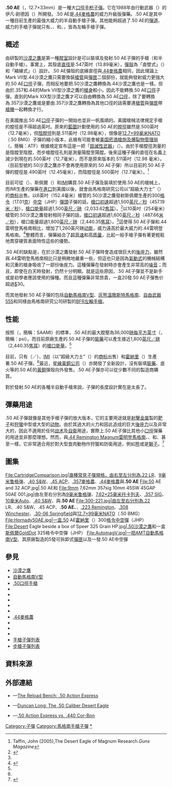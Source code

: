 {{NoteTA
|G1=Military
|G2=長度單位
|G3=Firearms
}}
{{Infobox Firearm Cartridge
|name= {{Lang|en|.50 AE<br />.50 Action Express}}
|image= File:50 AE.JPG
|image_size = 300px
|caption='''.50 Action Express'''子彈
|origin= {{flagcountry|United States}}
|type= [[手枪|手枪]]
<!-- Service history -->
|service= 
|used_by= 
|wars=
<!-- Production history -->
|designer= <div class="NavFrame collapsed" style="color: black; background-color: #FFFFFF; margin: 0 auto; padding: 0 10px; text-align: left;"><div class="NavHead" style="background-color: #FFFFFF; margin: 0 auto; padding: 0 10px; font-weight:normal;"></div><div class="NavContent" style="background-color: #FFFFFF; margin: 0 auto; padding: 0 10px;">
* 伊凡·尉德因（Evan Whildin）
* 行動武器（Action Arms）
</div>
</div>
|design_date= 1988年
|manufacturer= 
|production_date= 1988年—
|number=
|variants= 
<!-- Specifications -->
|is_SI_specs= 
|parent= 
|case_type= 縮緣式底緣，直筒
|bullet= .500
|neck= .540
|shoulder= 
|base= .547
|rim_dia= .514
|rim_thick= .060
|case_length= 1.285
|length= 1.610
|rifling= 
|primer= 大型手槍
|max_pressure= 
|max_cup=
<!-- Ballistic performance -->
|is_SI_ballistics=no
|bwunit=grains
<!-- Ballistic data, load 1 -->
|bw1= 300
|btype1= 圓頭彈
|vel1= 1475
|en1= 1449
<!-- Ballistic data, load 2 -->
|bw2= 300
|btype2= [[中空彈|中空彈]]（JHP）
|vel2= 1550
|en2= 1600
<!-- Ballistic data, load 3 -->
|bw3= 325
|btype3= [[中空彈|中空彈]]（JHP）
|vel3= 1450
|en3= 1517
<!-- Ballistic data, load 4 -->
|bw4= 
|btype4= 
|vel4= 
|en4= 
<!-- Ballistic data, load 5 -->
|bw5=
|btype5=
|vel5=
|en5=
<!-- Ballistics data source -->
|test_barrel_length= 6 英吋（152.4 毫米）
|balsrc= -{}-
* 精確火藥（{{Lang-en|Accurate Powder}}）<ref name="accurate">{{Cite web |url=http://www.accuratepowder.com/data/PerCaliber2Guide/Handgun/Standarddata/50Cal(12.7mm)/50%20AE%20page%20152.pdf |title=.50 AE loading data at Accurate Powder |accessdate=2010-02-03 |archive-date=2007-09-28 |archive-url=https://web.archive.org/web/20070928011807/http://www.accuratepowder.com/data/PerCaliber2Guide/Handgun/Standarddata/50Cal%2812.7mm%29/50%20AE%20page%20152.pdf |dead-url=no }}</ref>
* 斯佩爾（{{Lang-en|Speer}}）<ref name="speer">{{Cite web |url=http://www.speer-bullets.com/pdf/ReloadingSupplementalDATA/50AE_300.pdf |title=50 Action Express with 300 grain Gold Dot® HP |accessdate=2010-02-03 |archive-date=2011-07-16 |archive-url=https://web.archive.org/web/20110716115017/http://www.speer-bullets.com/pdf/ReloadingSupplementalDATA/50AE_300.pdf |dead-url=yes }}</ref>
}}

'''.50 AE'''（{{Lang-en|.50 Action Express}}，12.7×33mm）是一種大[[口徑|口徑]][[手枪|手枪]][[子彈|子彈]]。它在1988年由行動武器（{{Lang-en|Action Arms}}）的伊凡·尉德因（{{Lang-en|Evan Whildin}}）所開發。.50 AE是[[.44麥格農|.44麥格農]]的威力升級版彈藥。.50 AE是其中一種目前生產的最強大威力的半自動手槍子彈。其他能夠超過了.50 AE的[[弹道学|彈道]]、威力的手槍子彈就只有{{Link-en|.454蠻牛子彈|.454 Casull|.454 Casull蠻牛}}、{{Link-en|.460史密斯威森麥格農|.460 S&W Magnum|.460 S&W Magnum史密斯威森馬格南}}、{{Link-en|.475懷爾德麥格農|.475 Wildey Magnum|.475 Wildey Magnum懷爾德馬格南}}和{{Link-en|.480魯格子彈|480 Ruger|.480 Ruger魯格}}、{{Link-en|.500史密斯威森麥格農|.500 S&W Magnum|.500 S&W Magnum史密斯威森馬格南}}，皆為左輪手槍子彈。

== 概述 ==
由{{Link-en|馬格南研究公司|Magnum Research}}研製的[[沙漠之鷹手槍|沙漠之鷹]]是第一種[[膛室|膛室]]設計是可以裝填及發射.50 AE子彈的手槍（和半自動手槍）。事實上，其殼底[[直径|直径]]是.547英吋（13.89毫米），[[子彈#彈殼（Case）|彈殼]]為「直壁式」（{{Lang-en|Straight wall}}）和「縮緣式」（{{Lang-en|Rebated}}）設計。.50 AE彈殼的底緣直徑與[[.44麥格農|.44麥格農]]相同，因此理論上Mark VII型.44沙漠之鷹只需要換裝[[槍管|槍管]]與[[彈匣|彈匣]]二個部份，就能夠發射威力更強大的.50 AE[[口徑|口徑]]子彈，而相反地要把.50沙漠之鷹轉換為.44沙漠之鷹也是一樣。但由於.357和.44的Mark VII型沙漠之鷹的[[槍身|槍身]]較小，因此不能轉換.50 AE[[口徑|口徑]]子彈。直到的Mark XIX型沙漠之鷹才可以自由轉換為.50 AE[[口徑|口徑]]，除了要轉換為.357沙漠之鷹或是要由.357沙漠之鷹轉換為其他口徑的話需要連[[槍管|槍管]]與[[彈匣|彈匣]]帶[[槍機|槍機]]一起轉換才行。

在美國推出.50 AE[[口徑|口徑]]子彈的一開始也並非一帆風順的。美國槍械法律規定手槍的膛徑是不得超過{{frac|1|2}}英吋。原來的[[藍圖|藍圖]]計劃使用的.50 AE的[[膛徑|膛徑]]雖然是.500英吋（12.7毫米），但[[陰膛徑|陰膛徑]]則是.511英吋（12.98毫米），很像是[[12.7×99mm_NATO|12.7×99毫米NATO]]（.50 BMG）子彈的縮小版本，此槍有可能會被[[美国|美国]][[美國菸酒槍炮及爆裂物管理局|菸酒槍炮及爆裂物管理局]]（{{Lang-en|Bureau of Alcohol, Tobacco, Firearms and Explosives}}，簡稱：ATF）根據規定宣布這是一把「[[毀滅性武器|毀滅性武器]]」（{{Lang-en|Destructive device}}）。由於手槍膛徑測量的是陰膛至陰膛，而步槍膛徑孔則是測量陽膛至陽膛。後來這種子彈的直徑在名義上減少到現在的.500英吋（12.7毫米），而不是原來版本的.511英吋（12.98 毫米）。（目前型號的.50沙漠之鷹亦不會再使用原來的.50 AE子彈）所以目前的.50 AE子彈的膛徑是.490英吋（12.45毫米），而陰膛徑是.500英吋（12.7毫米）。<ref name ="Taffin">Taffin, John (2005),The Desert Eagle of Magnum Research.''Guns Magazine''</ref>

目前可從{{Link-en|CCI彈藥|CCI (ammunition)}}（{{Lang-en|Cascade Cartridge Inc. Ammunition}}）、斯佩爾（{{Lang-en|Speer}}）和[[以色列軍事工業|IMI]]購買.50 AE子彈及裝填於使用.50 AE的槍械上，而IMI生產的彈藥在[[進口|進口]]到美國以後，就會由馬格南研究公司以“超級大力士”（{{Lang-en|Samson Ultra}}）的[[商标|商标]]出售。以6英吋（152.4毫米）槍管的.50沙漠之鷹發射斯佩爾生產的300[[格令|格令]]（17.01[[克|克]]）[[中空彈|中空]]（JHP）[[彈頭|彈頭]]子彈的話，[[槍口初速|槍口初速]]超過1,500[[英尺每秒|英尺／秒]]（457.19[[米每秒|米／秒]]），[[槍口能量|槍口能量]]超過1,500[[英尺每磅|英尺／磅]]（2,033.62[[焦耳|焦耳]]）。<ref name="MR50specs01">{{cite web |url=http://www.magnumresearch.com/Expand.asp?ProductCode=DEP50JHP300B |title=存档副本 |accessdate=2010-12-15 |deadurl=yes |archiveurl=https://web.archive.org/web/20101217182534/http://magnumresearch.com/Expand.asp?ProductCode=DEP50JHP300B |archivedate=2010-12-17 }}</ref>以10英吋（254毫米）槍管的.50沙漠之鷹發射相同子彈的話，[[槍口初速|槍口初速]]超過1,600[[英尺每秒|英尺／秒]]（487.66[[米每秒|米／秒]]），槍口能量超過1,800[[英尺每磅|英尺／磅]]（2,440.35[[焦耳|焦耳]]）。<ref name="MR50specs01"/>這使得.50 AE子彈和.44雷明登馬格南相比，增加了1,260英尺磅[[动能|动能]]，威力遠高於最大威力的.44雷明登馬格南。<ref>{{Cite web |url=http://www.duncanlong.com/science-fiction-fantasy-short-stories/50ae.htm |title=The .50 Caliber Desert Eagle |accessdate=2010-02-03 |archive-date=2010-01-27 |archive-url=https://web.archive.org/web/20100127165048/http://duncanlong.com/science-fiction-fantasy-short-stories/50ae.htm |dead-url=no }}</ref>整體而言，彈藥結合了[[超音速|超音速]]和高[[质量|质量]]，比起一般手槍子彈有著更輕鬆地貫穿硬質表面特性這些的優勢。

.50 AE的缺點是，在於沙漠之鷹發射.50 AE子彈時會造成很巨大的[[後座力|後座力]]，雖然與.44雷明登馬格南相比只是稍微地嚴重一些，但這也只是因為[[氣動式_(槍械)|氣動式]]的機械結構和沉重的槍身吸收了一部份後座力。這種彈藥在發射時亦會產生非常高的[[噪声|噪音]]；而且，即使在白天時發射，{{Link-en|槍口焰|Muzzle flash}}仍然十分明顯。就是這些原因，.50 AE子彈並不是新手或是初學者應該使用的彈種。而且這種彈藥非常昂貴，一盒20發.50 AE子彈售价超過[[美元|$]]30。

而其他發射.50 AE子彈的包括[[自動馬格南V型半自動手槍|自動馬格南V型]]、[[灰熊溫徹斯特馬格南半自動手槍|灰熊溫徹斯特馬格南]]、[[自由武器555手槍|自由武器555]]和同樣由馬格南研究公司研製的[[BFR左輪手槍|BFR左輪手槍]]。

== 性能 ==
按照{{Link-en|運動武器及彈藥製造商協會|Sporting Arms and Ammunition Manufacturers' Institute}}（{{Lang-en|Sporting Arms and Ammunition Manufacturers' Institute}}，簡稱：SAAMI）的標準，.50 AE的最大膛壓為36,000[[磅每平方英寸|磅每平方英寸]]（{{Lang-en|Pounds per square inch}}，簡稱：psi）。而目前原廠生產的.50 AE子彈的[[裝藥|裝藥]]可以產生接近1,800[[英尺每磅|英尺／磅]]（2,440.35[[焦耳|焦耳]]）的[[槍口能量|槍口能量]]。<ref name="MR50specs01"/>

目前，只有{{Link-en|CCI (彈藥商)|CCI (ammunition)|CCI／斯佩爾}}（{{Lang-en|Cascade Cartridge Inc.}}／{{Lang|en|Speer}}）、[[以色列軍事工業|IMI]]（以“超級大力士”（{{Lang-en|Samson Ultra}}）的[[商标|商标]]出售）和[[霍納迪製造公司|霍納里]]（{{Lang-en|Hornady}}）生產著.50 AE子彈。<ref name ="Taffin"/>最近，[[星線黃銅公司|星線黃銅公司]]（{{Lang-en|Starline Brass}}）亦開發了全新設計，沒有裝填[[無煙火藥|裝藥]]、底火等的.50 AE的[[黃銅|黃銅]]彈殼向外發售。.50 AE子彈亦可以從少數不同的製造商購買。

對於發射.50 AE的各種半自動手槍來說，{{Link-en|.500史密斯威森麥格農|.500 S&W Magnum|.500 S&W Magnum史密斯威森馬格南}}子彈的長度設計實在是太長了。

== 彈藥用途 ==
.50 AE子彈就像是其他手槍子彈的放大版本，它的主要用途就是[[射擊|射擊]][[金属|金属]]製的[[靶子|靶子]]和[[狩獵|狩獵]]中型或大型的[[动物|动物]]。由於其過大的火力和因此造成的巨大[[後座力|後座力]]以及非常大的{{Link-en|槍口焰|Muzzle flash}}，因此不適用於任何[[战术|战术]]及[[正当防卫|自衛]]用途，實際上.50 AE子彈比其他小[[口徑|口徑]]彈藥的用途並非那麼理想。然而，與[[.44麥格農|.44 Remington Magnum雷明登馬格南]]、{{Link-en|.454蠻牛子彈|.454 Casull|.454 Casull蠻牛}}、{{Link-en|.475懷爾德麥格農|.475 Wildey Magnum|.475 Wildey Magnum懷爾德馬格南}}和{{Link-en|.480魯格子彈|480 Ruger|.480 Ruger魯格}}、{{Link-en|.460史密斯威森麥格農|.460 S&W Magnum|.460 S&W Magnum史密斯威森馬格南}}甚至{{Link-en|.500史密斯威森麥格農|.500 S&W Magnum|.500 S&W Magnum史密斯威森馬格南}}一樣，它非常適合用於對大型食肉動物作狩獵和防衛用途，例如[[熊科|熊]]或是[[狮|獅子]]。<ref>{{cite book|last=Ordorica|first=Ray|title=Handuns /97|url=https://archive.org/details/handguns979thed00rayo|year=1996|publisher=DBI Books|isbn=978-0873491846|page=[https://archive.org/details/handguns979thed00rayo/page/179 179]|quote=...in brown bear country, a 500 Linebaugh or 50 AE on the hip is a better prescription for potential maladies than anything smaller.}}</ref>

== 圖集 ==
<gallery perrow="5">
File:CartridgeComparison.jpg|幾種常見子彈規格，由右至左分別為[[.22_LR|.22 LR]]、[[9×19mm魯格彈|9毫米鲁格弹]]、[[.40_S&W|.40 S&W]]、[[.45_ACP|.45 ACP]]、[[.357麥格農|.357麥格農]]、[[.44麥格農|.44麥格農]]與'''.50 AE'''
File:50 AE and 32 ACP.jpg|.50 AE和{{Link-en|.32 ACP|.32 ACP}}
File:9mm 7,62mm 357sig 10mm 45SW 45GAP 50AE 001.jpg|由左至右分別為[[9×19mm魯格彈|9毫米鲁格弹]]、[[7.62×25mm托卡列夫手槍彈|7.62×25毫米托卡列夫]]、[[.357_SIG|.357 SIG]]、[[10毫米Auto|10毫米Auto]]、[[.40_S&W|.40 S&W]]、{{Link-en|.45 GAP|.45 GAP}}與'''.50 AE'''
File:300-221.jpg|由左至右分別為.22 LR、.40 S&W、.45 ACP、'''.50 AE'''、{{Link-en|.300 Whisper|.300 Whisper}}、[[.223_Remington|.223 Remington]]、[[.308_Winchester|.308 Winchester]]、[[.30-06春田步槍彈|.30-06 Springfield]]與[[12.7×99mm_NATO|12.7×99毫米NATO]]（.50 BMG）
File:Hornady50AE.jpg|一盒.50 AE[[霍納里|霍納里]]（{{Lang-en|Hornady}}）300[[格令|格令]][[中空彈|中空彈]]（JHP）
File:Desert Eagle beside a box of Speer 325 Grain HP.jpg|[[沙漠之鷹手槍|.50沙漠之鷹]]和一盒[[斯佩爾|斯佩爾]]GoldDot 325格令中空彈（JHP）
File:AutomagV.jpg|一把AMT[[自動馬格南V型半自動手槍|自動馬格南V型]]、其原廠製造的5發可拆卸式[[彈匣|彈匣]]以及一發.50 AE中空彈
</gallery>

== 參見 ==
{{Commons and category|.50 AE|.50 AE|.50 AE}}
* [[沙漠之鷹手槍|沙漠之鷹]]
* [[自動馬格南V型半自動手槍|自動馬格南V型]]
* [[.50口徑手槍|.50口徑手槍]]
* {{Link-en|.50 GI|.50 GI}}
* {{Link-en|.50 Wyoming Express子彈|.50 Wyoming Express}}
* {{Link-en|.500史密斯威森麥格農|.500 S&W Magnum|.500 S&W Magnum史密斯威森馬格南}}
* {{Link-en|.460史密斯威森麥格農|.460 S&W Magnum|.460 S&W Magnum史密斯威森馬格南}}
* {{Link-en|.50貝奧子彈|.50 Beowulf|.50貝奧}}
* [[.44麥格農|.44麥格農]]
* {{Link-en|.454蠻牛子彈|.454 Casull|.454蠻牛}}
* {{Link-en|.475懷爾德馬格南|.475 Wildey Magnum}}
* {{Link-en|.480魯格子彈|480 Ruger|.480魯格馬格南}}
* [[手槍子彈列表|手槍子彈列表]]
* [[步槍子彈列表|步槍子彈列表]]

== 資料來源 ==
<div class="references-small">
<references />
</div>

== 外部連結 ==
* {{en icon}}—[https://web.archive.org/web/20080725035903/http://reloadbench.com/cartridges/p50ae.html The Reload Bench: .50 Action Express]
* {{en icon}}—[http://duncanlong.com/science-fiction-fantasy-short-stories/50ae.htm Duncan Long: The .50 Caliber Desert Eagle]{{Wayback|url=http://duncanlong.com/science-fiction-fantasy-short-stories/50ae.htm |date=20100127165048 }}
* {{en icon}}—[http://zvis.com/dep/articles/aevscorb.shtml .50 Action Express vs. .440 Cor-Bon]{{Wayback|url=http://zvis.com/dep/articles/aevscorb.shtml |date=20100202233731 }}

[[Category:子彈|Category:子彈]]
[[Category:馬格南手槍子彈|Category:馬格南手槍子彈]]
[[Category:.50_AE口徑槍械|*]]